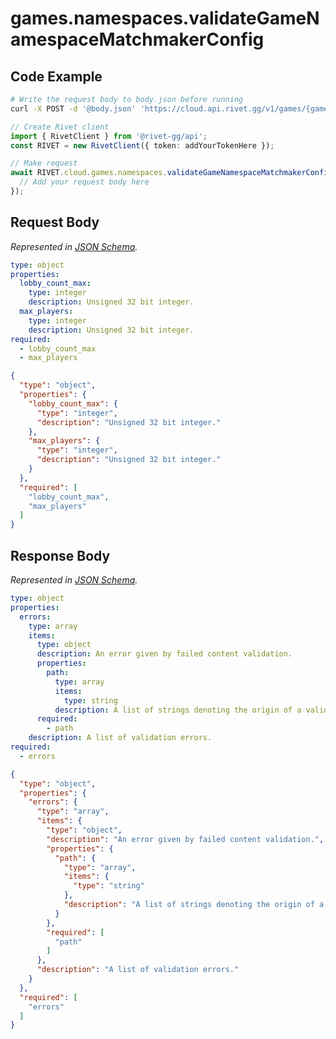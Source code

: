 
# games.namespaces.validateGameNamespaceMatchmakerConfig

## Code Example

<CodeGroup title='Request' tag='POST' label='https://cloud.api.rivet.gg/v1/games/{game_id}/namespaces/{namespace_id}/mm-config/validate'>

```bash {{ title: 'cURL' }}
# Write the request body to body.json before running
curl -X POST -d '@body.json' 'https://cloud.api.rivet.gg/v1/games/{game_id}/namespaces/{namespace_id}/mm-config/validate'
```

```ts
// Create Rivet client
import { RivetClient } from '@rivet-gg/api';
const RIVET = new RivetClient({ token: addYourTokenHere });

// Make request
await RIVET.cloud.games.namespaces.validateGameNamespaceMatchmakerConfig({
  // Add your request body here
});
```

</CodeGroup>


## Request Body

_Represented in [JSON Schema](https://json-schema.org/)._

<CodeGroup title='Request'>

```yaml
type: object
properties:
  lobby_count_max:
    type: integer
    description: Unsigned 32 bit integer.
  max_players:
    type: integer
    description: Unsigned 32 bit integer.
required:
  - lobby_count_max
  - max_players

```

```json
{
  "type": "object",
  "properties": {
    "lobby_count_max": {
      "type": "integer",
      "description": "Unsigned 32 bit integer."
    },
    "max_players": {
      "type": "integer",
      "description": "Unsigned 32 bit integer."
    }
  },
  "required": [
    "lobby_count_max",
    "max_players"
  ]
}
```

</CodeGroup>


## Response Body

_Represented in [JSON Schema](https://json-schema.org/)._

<CodeGroup title='Response'>

```yaml
type: object
properties:
  errors:
    type: array
    items:
      type: object
      description: An error given by failed content validation.
      properties:
        path:
          type: array
          items:
            type: string
          description: A list of strings denoting the origin of a validation error.
      required:
        - path
    description: A list of validation errors.
required:
  - errors

```

```json
{
  "type": "object",
  "properties": {
    "errors": {
      "type": "array",
      "items": {
        "type": "object",
        "description": "An error given by failed content validation.",
        "properties": {
          "path": {
            "type": "array",
            "items": {
              "type": "string"
            },
            "description": "A list of strings denoting the origin of a validation error."
          }
        },
        "required": [
          "path"
        ]
      },
      "description": "A list of validation errors."
    }
  },
  "required": [
    "errors"
  ]
}
```

</CodeGroup>


